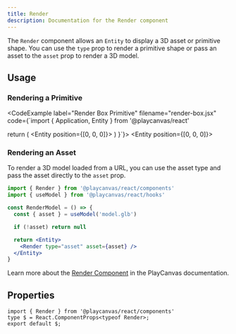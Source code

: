 ```yaml
---
title: Render
description: Documentation for the Render component
---
```



The `Render` component allows an `Entity` to display a 3D asset or primitive shape. You can use the `type` prop to render a primitive shape or pass an asset to the `asset` prop to render a 3D model.

## Usage

### Rendering a Primitive

<CodeExample
  label="Render Box Primitive"
  filename="render-box.jsx"
  code={`import { Application, Entity } from '@playcanvas/react'

  return (
    <Application>
      <Entity position={[0, 0, 0]}>
        <Render type="box" />
      </Entity>
    </Application>
  )
}`}>
  <PlayCanvasReactExample>
    <Entity position={[0, 0, 0]}>
      <Render type="box" />
    </Entity>
  </PlayCanvasReactExample>
</CodeExample>

### Rendering an Asset

To render a 3D model loaded from a URL, you can use the asset type and pass the asset directly to the `asset` prop.

```jsx copy
import { Render } from '@playcanvas/react/components'
import { useModel } from '@playcanvas/react/hooks'

const RenderModel = () => {
  const { asset } = useModel('model.glb')

  if (!asset) return null

  return <Entity>
    <Render type="asset" asset={asset} />
  </Entity>
}
```

Learn more about the [Render Component](https://api.playcanvas.com/engine/classes/RenderComponent.html) in the PlayCanvas documentation.

## Properties

```tsx asTypedoc
import { Render } from '@playcanvas/react/components'
type $ = React.ComponentProps<typeof Render>;
export default $;
```
